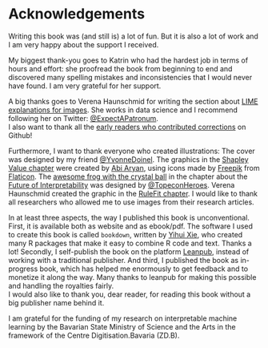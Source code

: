 # Acknowledgements

Writing this book was (and still is) a lot of fun.
But it is also a lot of work and I am very happy about the support I received.

My biggest thank-you goes to Katrin who had the hardest job in terms of hours and effort:
she proofread the book from beginning to end and discovered many spelling mistakes and inconsistencies that I would never have found.
I am very grateful for her support.

A big thanks goes to Verena Haunschmid for writing the section about [LIME explanations for images](#images-lime).
She works in data science and I recommend following her on Twitter: [\@ExpectAPatronum](https://twitter.com/ExpectAPatronum).  
I also want to thank all the [early readers who contributed corrections](https://github.com/christophM/interpretable-ml-book/graphs/contributors) on Github!

Furthermore, I want to thank everyone who created illustrations: 
The cover was designed by my friend [\@YvonneDoinel](https://twitter.com/YvonneDoinel). 
The graphics in the [Shapley Value chapter](#shapley) were created by [Abi Aryan](https://twitter.com/GoAbiAryan), using icons made by [Freepik](http://www.freepik.com/) from [Flaticon](https://www.flaticon.com/).
The [awesome frog with the crystal ball](http://www.chojugiga.com/) in the chapter about the [Future of Interpretability](#future) was designed by [\@TopeconHeroes](https://twitter.com/topeconheroes).
Verena Haunschmid created the graphic in the [RuleFit chapter](#rulefit).
I would like to thank all researchers who allowed me to use images from their research articles.


In at least three aspects, the way I published this book is unconventional.
First, it is available both as website and as ebook/pdf.
The software I used to create this book is called `bookdown`, written by [Yihui Xie](https://yihui.name/), who created many R packages that make it easy to combine R code and text.
Thanks a lot!
Secondly, I self-publish the book on the platform [Leanpub](https://leanpub.com/), instead of working with a traditional publisher.
And third, I published the book as in-progress book, which has helped me enormously to get feedback and to monetize it along the way.
Many thanks to leanpub for making this possible and handling the royalties fairly.  
I would also like to thank you, dear reader, for reading this book without a big publisher name behind it.

I am grateful for the funding of my research on interpretable machine learning by the Bavarian State Ministry of Science and the Arts in the framework of the Centre Digitisation.Bavaria (ZD.B).
